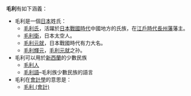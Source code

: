 '''毛利'''有如下涵義：

* 毛利是一個[[日本|日本]]姓氏：
** [[毛利氏|毛利氏]]，活躍於[[日本戰國時代|日本戰國時代]]中國地方的氏族，在[[江戶時代|江戶時代]][[長州藩|長州藩]]藩主。
** [[毛利衛|毛利衛]]，日本太空人。
** [[毛利元就|毛利元就]]，日本戰國時代有力大名。
** [[毛利輝元|毛利輝元]]，[[毛利元就|毛利元就]]之孙。
* 毛利可以用於[[新西蘭|新西蘭]]的少數民族
** [[毛利人|毛利人]]
** [[毛利語|毛利語]]–毛利族少數民族的語言
* 毛利在[[會計學|會計學]]的意思是：
** [[毛利_(會計)|毛利 (會計)]]

{{Disambig|CAT=二字消歧义}}